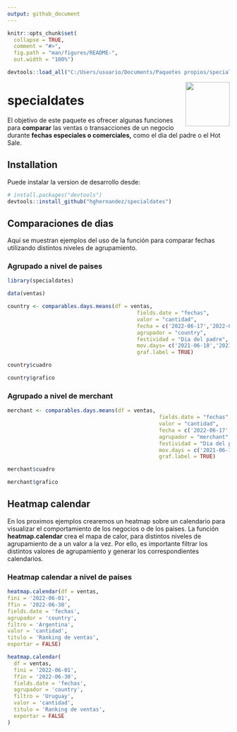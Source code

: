 ```yaml
---
output: github_document
---
```


<!-- README.md is generated from README.Rmd. Please edit that file -->

```r
knitr::opts_chunk$set(
  collapse = TRUE,
  comment = "#>",
  fig.path = "man/figures/README-",
  out.width = "100%")
```

```r

devtools::load_all("C:/Users/usuario/Documents/Paquetes propios/specialdates")

```

<img src="inst/figures/imgfile.png" align="right" width="100"/>

# specialdates

<!-- badges: start -->

<!-- badges: end -->

El objetivo de este paquete es ofrecer algunas funciones para **comparar** las ventas o transacciones de un negocio durante **fechas especiales o comerciales,** como el dia del padre o el Hot Sale.

## Installation

Puede instalar la version de desarrollo desde:

``` r
# install.packages("devtools")
devtools::install_github("hghernandez/specialdates")
```

## Comparaciones de dias

Aquí se muestran ejemplos del uso de la función para comparar fechas utilizando distintos niveles de agrupamiento.

### Agrupado a nivel de paises

```r
library(specialdates)

data(ventas)

country <- comparables.days.means(df = ventas,
                                         fields.date = "fechas",
                                         valor = "cantidad",
                                         fecha = c('2022-06-17','2022-06-19'),
                                         agrupador = "country",
                                         festividad = "Dia del padre",
                                         mov.days= c('2021-06-18','2021-06-20'),
                                         graf.label = TRUE)

country$cuadro

country$grafico
```

### Agrupado a nivel de merchant

```r
merchant <- comparables.days.means(df = ventas,
                                                fields.date = "fechas",
                                                valor = "cantidad",
                                                fecha = c('2022-06-17','2022-06-19'),
                                                agrupador = "merchant",
                                                festividad = "Dia del padre",
                                                mov.days = c('2021-06-18','2021-06-20'),
                                                graf.label = TRUE)

merchant$cuadro

merchant$grafico

```

## Heatmap calendar

En los proximos ejemplos crearemos un heatmap sobre un calendario para visualizar el comportamiento de los negocios o de los países. La función **heatmap.calendar** crea el mapa de calor, para distintos niveles de agrupamiento de a un valor a la vez. Por ello, es importante filtrar los distintos valores de agrupamiento y generar los correspondientes calendarios.

### Heatmap calendar a nivel de paises

```r
heatmap.calendar(df = ventas,
fini = '2022-06-01',
ffin = '2022-06-30',
fields.date = 'fechas',
agrupador = 'country',
filtro = 'Argentina',
valor = 'cantidad',
titulo = 'Ranking de ventas',
exportar = FALSE)

```

```r

heatmap.calendar(
  df = ventas,
  fini = '2022-06-01',
  ffin = '2022-06-30',
  fields.date = 'fechas',
  agrupador = 'country',
  filtro = 'Uruguay',
  valor = 'cantidad',
  titulo = 'Ranking de ventas',
  exportar = FALSE
)

```
